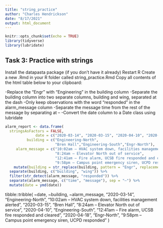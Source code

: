 ```yaml
---
title: "string_practice"
author: "Charles Hendrickson"
date: "8/17/2021"
output: html_document
---
```


```r
knitr::opts_chunk$set(echo = TRUE)
library(tidyverse)
library(lubridate)
```

## Task 3: Practice with strings
Install the datapasta package (if you don’t have it already)
Restart R
Create a new .Rmd in your R folder called string_practice.Rmd
Copy all contents of the html table below to your clipboard:

-Replace the “Engr” with “Engineering” in the building column
-Separate the building column into two separate columns, building and wing, separated at the dash
-Only keep observations with the word “responded” in the alarm_message column
-Separate the message time from the rest of the message by separating at --
-Convert the date column to a Date class using lubridate

```r
alarm_report <- data.frame(
  stringsAsFactors = FALSE,
              date = c("2020-03-14", "2020-03-15", "2020-04-10", "2020-04-18"),
          building = c("Engineering-North",
                       "Bren Hall","Engineering-South","Engr-North"),
     alarm_message = c("10:02am – HVAC system down, facilities management alerted",
                       "8:24am – Elevator North out of service",
                       "12:41am – Fire alarm, UCSB fire responded and cleared",
                       "9:58pm – Campus point emergency siren, UCPD responded"))%>%
    mutate(building = str_replace(building, pattern = "Engr", replacement = "Engineering")) %>% 
  separate(building, c("building", "wing")) %>% 
  filter(str_detect(alarm_message, "responded")) %>% 
  separate(alarm_message, c("time", "message"), sep = "–") %>% 
  mutate(date = ymd(date))

```


















tibble::tribble(
         ~date,           ~building,                                              ~alarm_message,
  "2020-03-14", "Engineering-North", "10:02am – HVAC system down, facilities management alerted",
  "2020-03-15",         "Bren Hall",                    "8:24am – Elevator North out of service",
  "2020-04-10", "Engineering-South",     "12:41am – Fire alarm, UCSB fire responded and cleared",
  "2020-04-18",        "Engr-North",     "9:58pm – Campus point emergency siren, UCPD responded"
  )
